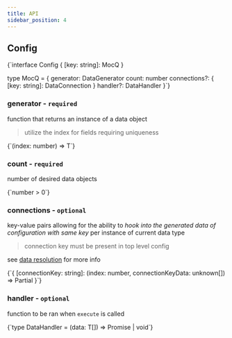 ```yaml
---
title: API
sidebar_position: 4
---
```


## Config


<CodeBlock language="ts">
  {`interface Config {
  [key: string]: MocQ<object>
}

type MocQ<T> = {
  generator: DataGenerator<T>
  count: number
  connections?: {
    [key: string]: DataConnection<T>
  }
  handler?: DataHandler<T>
}`}
</CodeBlock>

### generator - `required`

function that returns an instance of a data object

> utilize the index for fields requiring uniqueness

<CodeBlock language="ts">
  {`(index: number) => T`}
</CodeBlock>

### count - `required`

number of desired data objects

<CodeBlock language="ts">
  {`number > 0`}
</CodeBlock>

### connections - `optional`

key-value pairs allowing for the ability to _hook into the generated data of configuration with same key_ per instance of current data type

> connection key must be present in top level config

see [data resolution](/docs/#data-resolution) for more info 

<CodeBlock language="ts">
{`{ 
  [connectionKey: string]: (index: number, connectionKeyData: unknown[]) => Partial<T>
}`}
</CodeBlock>

### handler - `optional`

function to be ran when `execute` is called

<CodeBlock language="ts">
  {`type DataHandler<T> = (data: T[]) => Promise<void> | void`}
</CodeBlock>
